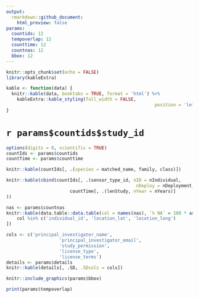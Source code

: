 ```yaml
---
output: 
  rmarkdown::github_document:
    html_preview: false
params:
  countids: 12
  tempoverlap: 12
  counttime: 12
  countnas: 12
  bbox: 12
---
```



```r
knitr::opts_chunk$set(echo = FALSE)
library(kableExtra)

kable <- function(data) {
  knitr::kable(data, booktabs = TRUE, format = 'html') %>% 
    kableExtra::kable_styling(full_width = FALSE,
    													position = 'left')
}

```


# `r params$countids$study_id`


```r
options(digits = 0, scientific = TRUE)
countIds <- params$countids
countTime <- params$counttime

knitr::kable(countIds[, .(species = matched_name, family, class)])

knitr::kable(cbind(countIds[, .(sensor_type_id, nID = nIndividual, 
												 nDeploy = nDeployment, nTag, nRows)],
						countTime[, .(lenStudy, nYear = nYears)]
))
```


```r
nas <- params$countnas
knitr::kable(data.table::data.table(col = names(nas), `% NA` = 100 * as.numeric(nas))[
	col %in% c('individual_id', 'location_lat', 'location_long')
])
```

```r
cols <- c('principal_investigator_name',
					'principal_investigator_email',
					'study_permission',
					'license_type',
					'license_terms')
details <- params$details
knitr::kable(details[, .SD, .SDcols = cols])
```


```r
knitr::include_graphics(params$bbox)
```






```r
print(params$tempoverlap)
```
